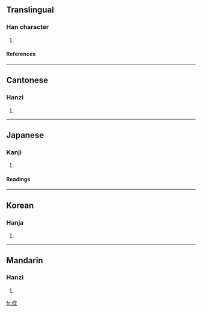 ==Translingual==
===Han character===
{{Han char|rad=人|as=08|sn=10|four=2621<sub>1</sub>|canj=人日心心 (OAPP)}}
# {{defn|Han}}
====References====
{{Han ref|kx=0109.100|dkj=00800|dj=0232.080|hdz=10177.040|uh=5031|ud=20529|bh=D0DC|bd=53468}}
----
==Cantonese==
===Hanzi===
{{yue-hanzi|jyut=|y=wan6}}
# {{defn|Cantonese}}
----
==Japanese==
===Kanji===
{{ja-kanji|grade=|rs=人08}}
# {{defn|Japanese}}
====Readings====
{{ja-readings|on=[[こん]] (kon), [[ごん]] (gon)|kun=}}
----
==Korean==
===Hanja===
{{ko-hanja|hangeul=혼|rv=hon|mr=hon}}
# {{defn|Korean}}
----
==Mandarin==
===Hanzi===
{{cmn-hanzi|pin=[[hùn]] (hun4), [[jū]] (ju1)|wg=hun<sup>4</sup>, chü<sup>1</sup>}}
# {{defn|Mandarin}}

[[fr:倱]]